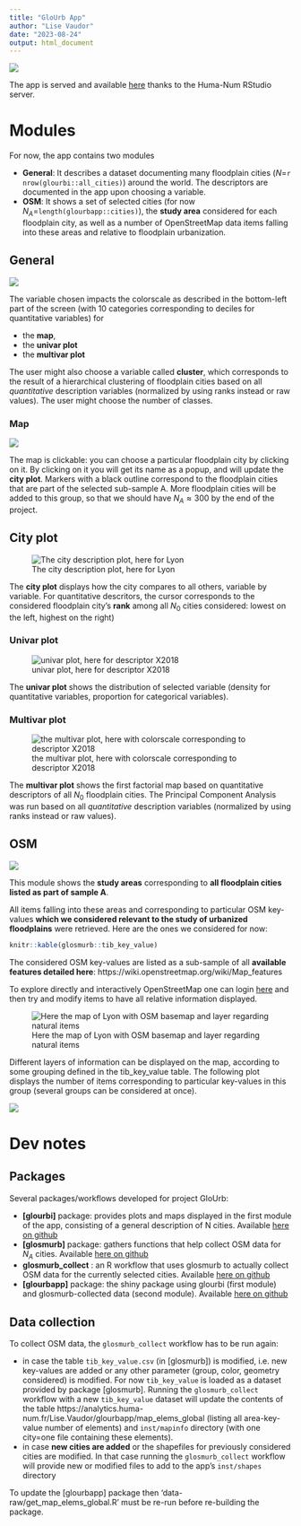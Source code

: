```yaml
---
title: "GloUrb App"
author: "Lise Vaudor"
date: "2023-08-24"
output: html_document
---
```

![](img/GloUrb_wide.png)


The app is served and available [here](https://analytics.huma-num.fr/Lise.Vaudor/glourbapp/) thanks to the Huma-Num RStudio server.

# Modules

For now, the app contains two modules

- **General**: It describes a dataset documenting many floodplain cities ($N$=`r nrow(glourbi::all_cities)`) around the world. The descriptors are documented in the app upon choosing a variable.
- **OSM**: It shows a set of selected cities (for now $N_A$=`length(glourbapp::cities)`), the **study area** considered for each floodplain city, as well as a number of OpenStreetMap data items falling into these areas and relative to floodplain urbanization.

## General

![](img/module1.png)


The variable chosen impacts the colorscale as described in the bottom-left part of the screen (with 10 categories corresponding to deciles for quantitative variables) for

- the **map**, 
- the **univar plot** 
- the **multivar plot**

The user might also choose a variable called **cluster**, which corresponds to the result of a hierarchical clustering of floodplain cities based on all *quantitative* description variables (normalized by using ranks instead or raw values). The user might choose the number of classes.

### Map

![](img/general_map.png)

The map is clickable: you can choose a particular floodplain city by clicking on it. By clicking on it you will get its name as a popup, and will update the **city plot**. Markers with a black outline correspond to the floodplain cities that are part of the selected sub-sample A. More floodplain cities will be added to this group, so that we should have $N_A\approx 300$ by the end of the project.

## City plot


![The city description plot, here for Lyon](img/city.png)

The **city plot** displays how the city compares to all others, variable by variable. For quantitative descritors, the cursor corresponds to the considered floodplain city's **rank** among all $N_0$ cities considered: lowest on the left, highest on the right)

### Univar plot


![univar plot, here for descriptor X2018](img/univar.png)

The **univar plot** shows the distribution of selected variable (density for quantitative variables, proportion for categorical variables).
 
### Multivar plot

![the multivar plot, here with colorscale corresponding to descriptor X2018](img/multivar.png)

The **multivar plot** shows the first factorial map based on quantitative descriptors of all $N_0$ floodplain cities. The Principal Component Analysis was run based on all *quantitative* description variables (normalized by using ranks instead or raw values).

## OSM


![](img/module2.png)

This module shows the **study areas** corresponding to **all floodplain cities listed as part of sample A**. 

All items falling into these areas and corresponding to particular OSM key-values **which we considered relevant to the study of urbanized floodplains** were retrieved. Here are the ones we considered for now:

```r
knitr::kable(glosmurb::tib_key_value)
```


The considered OSM key-values are listed as a sub-sample of all **available features detailed here**: https://wiki.openstreetmap.org/wiki/Map_features

To explore directly and interactively OpenStreetMap one can login [here](https://www.openstreetmap.org/) and then try and modify items to have all relative information displayed.

![Here the map of Lyon with OSM basemap and layer regarding natural items](img/city_map.png)

Different layers of information can be displayed on the map, according to some grouping defined in the tib_key_value table. The following plot displays the number of items corresponding to particular key-values in this group (several groups can be considered at once).

![](img/type.png)

# Dev notes

## Packages

Several packages/workflows developed for project GloUrb:

- **[glourbi]** package: provides plots and maps displayed in the first module of the app, consisting of a general description of N cities. Available [here on github](https://github.com/lvaudor/glourbi/)
- **[glosmurb]** package: gathers functions that help collect OSM data for $N_A$ cities. Available [here on github](https://github.com/lvaudor/glosmurb/)
- **glosmurb_collect** : an R workflow that uses glosmurb to actually collect OSM data for the currently selected cities. Available [here on github](https://github.com/lvaudor/glosmurb_collect/)
- **[glourbapp]** package: the shiny package using glourbi (first module) and glosmurb-collected data (second module). Available [here on github](https://github.com/lvaudor/glourbapp/)

## Data collection

To collect OSM data, the `glosmurb_collect` workflow has to be run again:

- in case the table `tib_key_value.csv` (in [glosmurb]) is modified, i.e. new key-values are added or any other parameter (group, color, geometry considered) is modified. For now `tib_key_value` is loaded as a dataset provided by package [glosmurb]. Running the `glosmurb_collect` workflow with a new `tib_key_value` dataset will update the contents of the table 
https://analytics.huma-num.fr/Lise.Vaudor/glourbapp/map_elems_global (listing all area-key-value number of elements) and `inst/mapinfo` directory (with one city=one file containing these elements).
- in case **new cities are added** or the shapefiles for previously considered cities are modified. In that case running the `glosmurb_collect` workflow will provide new or modified files to add to the app's `inst/shapes` directory

To update the [glourbapp] package then 'data-raw/get_map_elems_global.R' must be re-run before re-building the package.



